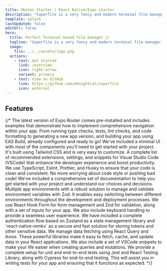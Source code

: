 ```yaml
---
title: Obytes Starter | React Native/Expo starter
description: "Superfile is a very fancy and modern terminal file manager that can complete the file operations you need!!"
template: splash
lastUpdated: false
editUrl: false
hero:
  title: Perfect Terminal-based file manager 🚀!
  tagline: "Superfile is a very fancy and modern terminal file manager that can complete the file operations you need!!"
  image:
    file: ../../assets/logo.png
  actions:
    - text: Get Started
      link: /overview
      icon: right-arrow
      variant: primary
    - text: View on GitHub
      link: https://github.com/mhnightcat/superfile
      icon: external
---
```



<GithubStar />

## Features

<CardGrid stagger>
	<Card title="This still waiting to updating" icon="star">
	</Card>
  {/* <Card title="Expo Router" icon="add-document">
		The latest version of Expo Router comes pre-installed and includes examples that demonstrate how to implement comprehensive navigation within your app.
	</Card>
  <Card title="10+ GitHub workflows" icon="open-book">
    From running type checks, tests, lint checks, and code formatting to
    generating a new app version, and building your app using EAS Build, already
    configured and ready to go!
  </Card>
  <Card title="Minimal UI kit with Tailwind CSS" icon="open-book">
		We've included a minimal UI with most of the components you'll need to get started with your project. It's built using Tailwind CSS and is very easy to customize.
  </Card>
	<Card title="VSCode Setup" icon="laptop">
		A complete list of recommended extensions, settings, and snippets for Visual Studio Code (VSCode) that enhance the developer experience and boost productivity.
	</Card>
	<Card title="TS + Eslint + Prettier + Husky" icon="setting">
		We use TypeScript, Eslint, Prettier, and Husky to ensure that your code is clean and consistent. No more worrying about code style or pushing bad code!
	</Card>
	<Card title="Fully Documented" icon="open-book">
		We've included a comprehensive set of documentation to help you get started with your project and understand our choices and decisions.
	</Card>
	<Card title="Multiple environment builds support" icon="setting">
		Multiple app environments with a robust solution to manage and validate environment variables with Zod. It enables easy switching between different environments throughout the development and deployment processes.
	</Card>

<Card title="Form and Keyboard Handling" icon="open-book">
  We use React Hook Form for form management and Zod for validation, along with
  a set of inputs for your app. We also include keyboard handling to provide a
  seamless user experience.
</Card>
<Card title="Auth Flow" icon="open-book">
  We have included a complete authentication flow based on Zustand as a state
  management library and `react-native-mmkv` as a secure and fast solution for
  storing tokens and other sensitive data.
</Card>

  <Card title="React Query + Axios" icon="open-book">
		We manage data fetching using React Query and Axios. These powerful libraries make it easy to fetch, cache, and update data in your React applications. We also include a set of VSCode snippets to make your life easier when creating queries and mutations.
	</Card>
  <Card title="Unit + E2E tests" icon="document">
		We provide a complete setup for unit and end-to-end tests using Jest and React Testing Library, along with Cypress for end-to-end testing. This will assist you in writing tests for your app and ensuring that it functions as expected.
	</Card> */}
</CardGrid>

<About title="Built with ❤️ by Night Cat and all contributor">



</About>
